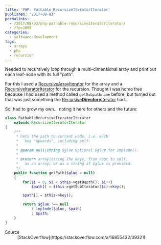 ---
title: 'PHP: Pathable RecursiveIteratorIterator'
published: '2017-08-03'
permalinks:
  - /2017/08/03/php-pathable-recursiveiteratoriterator/
  - /?p=3055
categories:
  - software-development
tags:
  - arrays
  - php
  - recursion
---

Needed to recursively loop through a multi-dimensional array and print out each leaf-node with its full "path".

For this I used a [RecursiveArrayIterator](http://php.net/manual/en/class.recursivearrayiterator.php) for the array and a [RecursiveIteratorIterator](http://php.net/manual/en/class.recursiveiteratoriterator.php) for the recursion. Thought I was home free because I had used a method called `getSubpathname` before, but turned out that was just something the [Recursive**Directory**Iterator](http://php.net/manual/en/class.recursivedirectoryiterator.php) had...

So, had to grow my own... noting it here for others and the future:

```php
class PathableRecursiveIteratorIterator
    extends RecursiveIteratorIterator
{
    /**
     * Gets the path to current node, i.e. each
     *   key "upwards", including self.
     *
     * @param null|string $glue Optional $glue for implode().
     *
     * @return array|string The keys, from root to self,
     *   as an array; or as a string if $glue is provided.
     */
    public function getPath($glue = null)
    {
        for($i = 0; $i < $this->getDepth(); $i++)
            $path[] = $this->getSubIterator($i)->key();

        $path[] = $this->key();

        return $glue !== null
            ? implode($glue, $path)
            : $path;
    }
}
```

<Note>
  <dl>
    <dt>Source</dt>
    <dd>[StackOverflow](https://stackoverflow.com/a/16855432/39321)</dd>
  </dl>
</Note>
